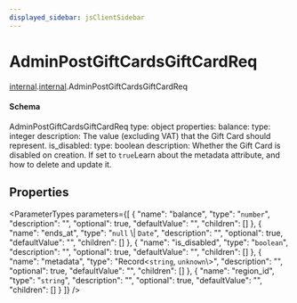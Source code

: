 ```yaml
---
displayed_sidebar: jsClientSidebar
---
```



# AdminPostGiftCardsGiftCardReq

[internal](../../admin_discounts/modules/admin_discounts.internal.mdx).[internal](../modules/admin_discounts.internal.internal.mdx).AdminPostGiftCardsGiftCardReq

#### Schema

AdminPostGiftCardsGiftCardReq
type: object
properties:
  balance:
    type: integer
    description: The value (excluding VAT) that the Gift Card should represent.
  is_disabled:
    type: boolean
    description: Whether the Gift Card is disabled on creation. If set to `true`Learn about the metadata attribute, and how to delete and update it.

## Properties

<ParameterTypes parameters={[
  {
    "name": "balance",
    "type": "`number`",
    "description": "",
    "optional": true,
    "defaultValue": "",
    "children": []
  },
  {
    "name": "ends_at",
    "type": "``null`` \\| `Date`",
    "description": "",
    "optional": true,
    "defaultValue": "",
    "children": []
  },
  {
    "name": "is_disabled",
    "type": "`boolean`",
    "description": "",
    "optional": true,
    "defaultValue": "",
    "children": []
  },
  {
    "name": "metadata",
    "type": "Record<`string`, `unknown`\\>",
    "description": "",
    "optional": true,
    "defaultValue": "",
    "children": []
  },
  {
    "name": "region_id",
    "type": "`string`",
    "description": "",
    "optional": true,
    "defaultValue": "",
    "children": []
  }
]} />
